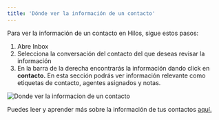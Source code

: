 ```yaml
---
title: 'Dónde ver la información de un contacto'
---
```

Para ver la información de un contacto en Hilos, sigue estos pasos:

1. Abre Inbox
2. Selecciona la conversación del contacto del que deseas revisar la información 
3. En la barra de la derecha encontrarás la información dando click en **contacto.** En esta sección podrás ver información relevante como etiquetas de contacto, agentes asignados y notas.

![Donde ver la informacion de un contacto](https://hilos-media.s3.us-east-2.amazonaws.com/mintlify/guides/new-agent/inbox/6+-+Do%CC%81nde+ver+la+informacio%CC%81n+de+un+contacto.jpeg)

Puedes leer y aprender más sobre la información de tus contactos [aquí.](https://hilos.io/docs/user/using-hilos/inbox/contact-tab)
